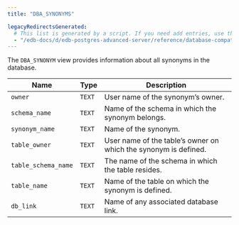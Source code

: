 ```yaml
---
title: "DBA_SYNONYMS"

legacyRedirectsGenerated:
  # This list is generated by a script. If you need add entries, use the `legacyRedirects` key.
  - "/edb-docs/d/edb-postgres-advanced-server/reference/database-compatibility-for-oracle-developers-reference-guide/10/Database_Compatibility_for_Oracle_Developers_Reference_Guide.1.154.html"
---
```


<div id="dba_synonyms" class="registered_link"></div>

The `DBA_SYNONYM` view provides information about all synonyms in the database.

| Name                | Type   | Description                                                     |
| ------------------- | ------ | --------------------------------------------------------------- |
| `owner`             | `TEXT` | User name of the synonym’s owner.                               |
| `schema_name`       | `TEXT` | Name of the schema in which the synonym belongs.                |
| `synonym_name`      | `TEXT` | Name of the synonym.                                            |
| `table_owner`       | `TEXT` | User name of the table’s owner on which the synonym is defined. |
| `table_schema_name` | `TEXT` | The name of the schema in which the table resides.              |
| `table_name`        | `TEXT` | Name of the table on which the synonym is defined.              |
| `db_link`           | `TEXT` | Name of any associated database link.                           |

